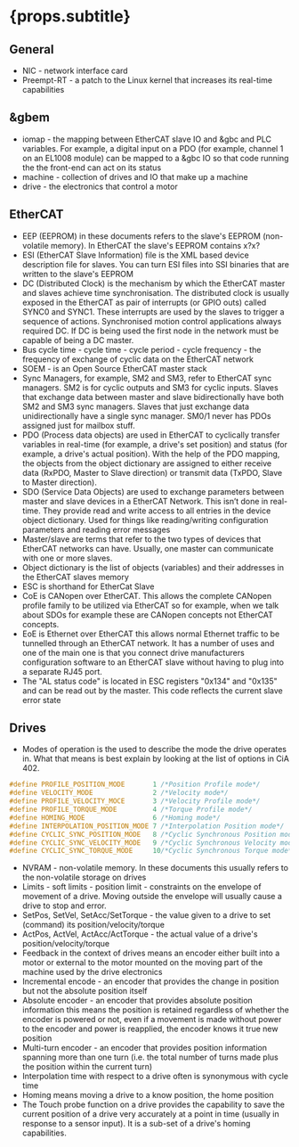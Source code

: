 
# {props.subtitle}

## General

* NIC - network interface card
* Preempt-RT - a patch to the Linux kernel that increases its real-time capabilities

## &gbem

* iomap - the mapping between EtherCAT slave IO and &gbc and PLC variables. For example, a digital input on a PDO (for example, channel 1 on an EL1008 module) can be mapped to a &gbc IO so that code running the the front-end can act on its status
* machine - collection of drives and IO that make up a machine
* drive - the electronics that control a motor

## EtherCAT

* EEP (EEPROM) in these documents refers to the slave's EEPROM (non-volatile memory). In EtherCAT the slave's EEPROM contains x?x?
* ESI (EtherCAT Slave Information) file is the XML based device description file for slaves. You can turn ESI files into SSI binaries that are written to the slave's EEPROM 
* DC (Distributed Clock) is the mechanism by which the EtherCAT master and slaves achieve time synchronisation. The distributed clock is usually exposed in the EtherCAT as pair of interrupts (or GPIO outs) called SYNC0 and SYNC1. These interrupts are used by the slaves to trigger a sequence of actions. Synchronised motion control applications always required DC. If DC is being used the first node in the network must be capable of being a DC master.
* Bus cycle time - cycle time - cycle period - cycle frequency - the frequency of exchange of cyclic data on the EtherCAT network
* SOEM - is an Open Source EtherCAT master stack 
* Sync Managers, for example, SM2 and SM3, refer to EtherCAT sync managers. SM2 is for cyclic outputs and SM3 for cyclic inputs. Slaves that exchange data between master and slave bidirectionally have both SM2 and SM3 sync managers. Slaves that just exchange data unidirectionally have a single sync manager. SM0/1 never has PDOs assigned just for mailbox stuff.
* PDO (Process data objects) are used in EtherCAT to cyclically transfer variables in real-time (for example, a drive's set position) and status (for example, a drive's actual position). With the help of the PDO mapping, the objects from the object dictionary are assigned to either receive data (RxPDO, Master to Slave direction) or transmit data (TxPDO, Slave to Master direction).
* SDO (Service Data Objects) are used to exchange parameters between master and slave devices in a EtherCAT Network. This isn’t done in real-time. They provide read and write access to all entries in the device object dictionary. Used for things like reading/writing configuration parameters and reading error messages
* Master/slave are terms that refer to the two types of devices that EtherCAT networks can have. Usually, one master can communicate with one or more slaves.
* Object dictionary is the list of objects (variables) and their addresses in the EtherCAT slaves memory 
* ESC is shorthand for EtherCat Slave
* CoE is CANopen over EtherCAT. This allows the complete CANopen profile family to be utilized via EtherCAT so for example, when we talk about SDOs for example these are CANopen concepts not EtherCAT concepts.
* EoE is Ethernet over EtherCAT this allows normal Ethernet traffic to be tunnelled through an EtherCAT network. It has a number of uses and one of the main one is that you connect drive manufacturers configuration software to an EtherCAT slave without having to plug into a separate RJ45 port.
* The "AL status code" is located in ESC registers "0x134" and "0x135" and can be read out by the master. This
  code reflects the current slave error state

## Drives

* Modes of operation is the used to describe the mode the drive operates in. What that means is best explain by looking at the list of options in CiA 402.

```c
#define PROFILE_POSITION_MODE       1 /*Position Profile mode*/
#define VELOCITY_MODE               2 /*Velocity mode*/
#define PROFILE_VELOCITY_MOCE       3 /*Velocity Profile mode*/
#define PROFILE_TORQUE_MODE         4 /*Torque Profile mode*/
#define HOMING_MODE                 6 /*Homing mode*/
#define INTERPOLATION_POSITION_MODE 7 /*Interpolation Position mode*/
#define CYCLIC_SYNC_POSITION_MODE   8 /*Cyclic Synchronous Position mode*/
#define CYCLIC_SYNC_VELOCITY_MODE   9 /*Cyclic Synchronous Velocity mode*/
#define CYCLIC_SYNC_TORQUE_MODE     10/*Cyclic Synchronous Torque mode*/

```

* NVRAM - non-volatile memory. In these documents this usually refers to the non-volatile storage on drives 
* Limits - soft limits - position limit - constraints on the envelope of movement of a drive. Moving outside the envelope will usually cause a drive to stop and error.
* SetPos, SetVel, SetAcc/SetTorque - the value given to a drive to set (command) its position/velocity/torque
* ActPos, ActVel, ActAcc/ActTorque - the actual value of a drive's position/velocity/torque
* Feedback in the context of drives means an encoder either built into a motor or external to the motor mounted on the moving part of the machine used by the drive electronics
* Incremental encode - an encoder that provides the change in position but not the absolute position itself
* Absolute encoder - an encoder that provides absolute position information this means the position is retained regardless of whether the encoder is powered or not, even if a movement is made without power to the encoder and power is reapplied, the encoder knows it true new position
* Multi-turn encoder - an encoder that provides position information spanning more than one turn (i.e. the total number of turns made plus the position within the current turn)
* Interpolation time with respect to a drive often is synonymous with cycle time
* Homing means moving a drive to a know position, the home position
* The Touch probe function on a drive provides the capability to save the current position of a drive very accurately at a point in time (usually in response to a sensor input). It is a sub-set of a drive's homing capabilities. 
